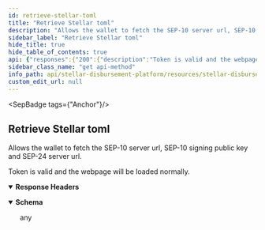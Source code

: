 ```yaml
---
id: retrieve-stellar-toml
title: "Retrieve Stellar toml"
description: "Allows the wallet to fetch the SEP-10 server url, SEP-10 signing public key and SEP-24 server url."
sidebar_label: "Retrieve Stellar toml"
hide_title: true
hide_table_of_contents: true
api: {"responses":{"200":{"description":"Token is valid and the webpage will be loaded normally.","headers":{},"content":{"text/toml":{"examples":{"response":{"value":"ACCOUNTS=[\"GBC2HVWFIFN7WJHFORVBCDKJORXXXXXXXXXXXXXXXXXXXXXXXX\", \"GDA34JZ26FZY64XCSY46CUNSHLX762LHJXQXXXXXXXXXXXXXXXXXXXXXXXX\"] SIGNING_KEY=\"GDA34JZ26FZY64XCSY46XXXXXXXXXXXXXXXXXXXXXXXX\" NETWORK_PASSPHRASE=\"Test SDF Network ; September 2015\" HORIZON_URL=\"https://horizon-testnet.stellar.org\" WEB_AUTH_ENDPOINT=\"https://ap-stellar-disbursement-platform-backend-dev.stellar.org/auth\" TRANSFER_SERVER_SEP0024=\"https://ap-stellar-disbursement-platform-backend-dev.stellar.org/sep24\"\n[[DOCUMENTATION]] ORG_NAME=\"Stellar Aid\"\n[[CURRENCIES]] code = \"EUROC\" issuer = \"GBBD47IF6LWK7P7MDEVSCWR7DPUWV3NY3DTQEVFL4NAT4AQH3ZLLFLA5\" is_asset_anchored = true anchor_asset_type = \"fiat\" status = \"live\" desc = \"EUROC\"\n[[CURRENCIES]] code = \"USDC\" issuer = \"GBBD47IF6LWK7P7MDEVSCWR7DPUWV3NY3DTQEVFL4NAT4AQH3ZLLFLA5\" is_asset_anchored = true anchor_asset_type = \"fiat\" status = \"live\" desc = \"USDC\"\n"}}}}}},"operationId":"Retrieve Stellar toml","description":"Allows the wallet to fetch the SEP-10 server url, SEP-10 signing public key and SEP-24 server url.","tags":["Anchor"],"method":"get","path":"/.well-known/stellar.toml","securitySchemes":{"BearerAuth":{"type":"apiKey","name":"Authorization","in":"header","description":"JWT used for authentication, signed with an ES256 private key."}},"info":{"title":"Stellar Disbursement Platform API","version":"","description":"The Stellar Disbursement Platform (SDP) is a tool built for organizations to make bulk payments to a group of recipients over the Stellar network. You can read more about using the SDP [here](https://developers.stellar.org/docs/category/use-the-stellar-disbursement-platform)."},"postman":{"name":"Retrieve Stellar toml","description":{"content":"Allows the wallet to fetch the SEP-10 server url, SEP-10 signing public key and SEP-24 server url.","type":"text/plain"},"url":{"path":[".well-known","stellar.toml"],"host":["{{baseUrl}}"],"query":[],"variable":[]},"header":[{"key":"Accept","value":"text/toml"}],"method":"GET"}}
sidebar_class_name: "get api-method"
info_path: api/stellar-disbursement-platform/resources/stellar-disbursement-platform-api
custom_edit_url: null
---
```



<SepBadge tags={"Anchor"}/>


## Retrieve Stellar toml



Allows the wallet to fetch the SEP-10 server url, SEP-10 signing public key and SEP-24 server url.

<div><ApiTabs><TabItem label={"200"} value={"200"}><div>

Token is valid and the webpage will be loaded normally.

</div><details style={{"textAlign":"left","marginBottom":"1rem"}} data-collaposed={true} open={false}><summary style={{}}><strong>Response Headers</strong></summary><ul style={{"marginLeft":"1rem"}}></ul></details><div><MimeTabs schemaType={"response"}><TabItem label={"text/toml"} value={"text/toml"}><SchemaTabs><TabItem label={"Schema"} value={"Schema"}><details style={{}} data-collapsed={false} open={true}><summary style={{"textAlign":"left"}}><strong>Schema</strong></summary><div style={{"textAlign":"left","marginLeft":"1rem"}}></div><ul style={{"marginLeft":"1rem"}}>any</ul></details></TabItem><TabItem label={"response"} value={"response"}><ResponseSamples responseExample={"ACCOUNTS=[\"GBC2HVWFIFN7WJHFORVBCDKJORXXXXXXXXXXXXXXXXXXXXXXXX\", \"GDA34JZ26FZY64XCSY46CUNSHLX762LHJXQXXXXXXXXXXXXXXXXXXXXXXXX\"] SIGNING_KEY=\"GDA34JZ26FZY64XCSY46XXXXXXXXXXXXXXXXXXXXXXXX\" NETWORK_PASSPHRASE=\"Test SDF Network ; September 2015\" HORIZON_URL=\"https://horizon-testnet.stellar.org\" WEB_AUTH_ENDPOINT=\"https://ap-stellar-disbursement-platform-backend-dev.stellar.org/auth\" TRANSFER_SERVER_SEP0024=\"https://ap-stellar-disbursement-platform-backend-dev.stellar.org/sep24\"\n[[DOCUMENTATION]] ORG_NAME=\"Stellar Aid\"\n[[CURRENCIES]] code = \"EUROC\" issuer = \"GBBD47IF6LWK7P7MDEVSCWR7DPUWV3NY3DTQEVFL4NAT4AQH3ZLLFLA5\" is_asset_anchored = true anchor_asset_type = \"fiat\" status = \"live\" desc = \"EUROC\"\n[[CURRENCIES]] code = \"USDC\" issuer = \"GBBD47IF6LWK7P7MDEVSCWR7DPUWV3NY3DTQEVFL4NAT4AQH3ZLLFLA5\" is_asset_anchored = true anchor_asset_type = \"fiat\" status = \"live\" desc = \"USDC\"\n"} language={"shell"}></ResponseSamples></TabItem></SchemaTabs></TabItem></MimeTabs></div></TabItem></ApiTabs></div>
